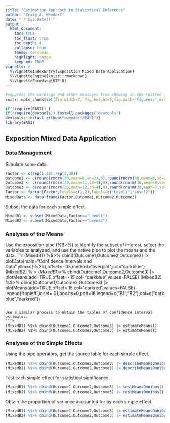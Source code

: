 ```yaml
---
title: "Estimation Approach to Statistical Inference"
author: "Craig A. Wendorf"
date: "`r Sys.Date()`"
output:
  html_document:
    toc: true
    toc_float: true
    toc_depth: 4
    collapse: true
    theme: cerulean
    highlight: tango
    keep_md: TRUE
vignette: >
  %\VignetteIndexEntry{Exposition Mixed Data Application}
  %\VignetteEngine{knitr::rmarkdown}
  %\VignetteEncoding{UTF-8}
---
```


```r
#suppress the warnings and other messages from showing in the knitted file.
knitr::opts_chunk$set(fig.width=7, fig.height=5,fig.path='figures/',echo=TRUE,warning=FALSE,message=FALSE)
```

```r
if(!require(EASI)) {
if(!require(devtools)) install.packages('devtools')
devtools::install_github("cwendorf/EASI")}
library(EASI)
```

## Exposition Mixed Data Application

### Data Management

Simulate some data.
```r
Factor <- c(rep(1,30),rep(2,30))
Outcome1 <- c(round(rnorm(30,mean=8,sd=2),0),round(rnorm(30,mean=8,sd=2),0))
Outcome2 <- c(round(rnorm(30,mean=11,sd=4),0),round(rnorm(30,mean=8,sd=3),0))
Outcome3 <- c(round(rnorm(30,mean=12,sd=4),0),round(rnorm(30,mean=7,sd=4),0))
Factor <- factor(Factor,levels=c(1,2),labels=c("Level1","Level2"))
MixedData <- data.frame(Factor,Outcome1,Outcome2,Outcome3)
```
Subset the data for each simple effect.
```r
MixedB1 <- subset(MixedData,Factor=="Level1")
MixedB2 <- subset(MixedData,Factor=="Level2")
```

### Analyses of the Means

Use the exposition pipe (%$>%) to identify the subset of interest, select the variables to analyzed, and use the native pipe to plot the means and the data.
```r
(MixedB1) %$>% cbind(Outcome1,Outcome2,Outcome3) |> plotData(main="Confidence Intervals and Data",ylim=c(-5,25),offset=-.05,method="overplot",col="darkblue")
(MixedB2) %$>% cbind(Outcome1,Outcome2,Outcome3) |> plotData(add=TRUE,offset=.05,method="overplot",col="darkred")
(MixedB1) %$>% cbind(Outcome1,Outcome2,Outcome3) |> plotMeans(add=TRUE,offset=-.15,col="darkblue",values=FALSE)
(MixedB2) %$>% cbind(Outcome1,Outcome2,Outcome3) |> plotMeans(add=TRUE,offset=.15,col="darkred",values=FALSE)
legend("topleft",inset=.01,box.lty=0,pch=16,legend=c("B1","B2"),col=c("darkblue","darkred"))
```

Use a similar process to obtain the tables of confidence interval estimates.
```r
(MixedB1) %$>% cbind(Outcome1,Outcome2,Outcome3) |> estimateMeans()
(MixedB2) %$>% cbind(Outcome1,Outcome2,Outcome3) |> estimateMeans()
```

### Analyses of the Simple Effects

Using the pipe operators, get the source table for each simple effect.
```r
(MixedB1) %$>% cbind(Outcome1,Outcome2,Outcome3) |> describeMeansOmnibus()
(MixedB2) %$>% cbind(Outcome1,Outcome2,Outcome3) |> describeMeansOmnibus()
```
Test each simple effect for statistical significance.
```r
(MixedB1) %$>% cbind(Outcome1,Outcome2,Outcome3) |> testMeansOmnibus()
(MixedB2) %$>% cbind(Outcome1,Outcome2,Outcome3) |> testMeansOmnibus()
```
Obtain the proportion of variance accounted for by each simple effect.
```r
(MixedB1) %$>% cbind(Outcome1,Outcome2,Outcome3) |> estimateMeansOmnibus()
(MixedB2) %$>% cbind(Outcome1,Outcome2,Outcome3) |> estimateMeansOmnibus()
```
